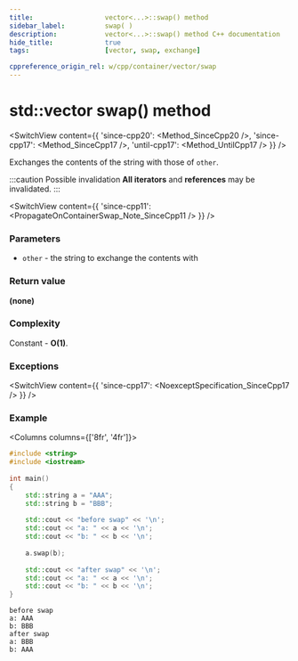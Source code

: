 ```yaml
---
title:					vector<...>::swap() method
sidebar_label:			swap( )
description:			vector<...>::swap() method C++ documentation
hide_title:				true
tags:					[vector, swap, exchange]

cppreference_origin_rel: w/cpp/container/vector/swap
---
```



<!----------------- Codes ---------------------->

<!-- swap() -->



# std::vector swap() method

<SwitchView content={{
	'since-cpp20': <Method_SinceCpp20 />,
	'since-cpp17': <Method_SinceCpp17 />,
	'until-cpp17': <Method_UntilCpp17 />
}} />

Exchanges the contents of the string with those of `other`.

:::caution Possible invalidation
**All iterators** and **references** may be invalidated.
:::

<SwitchView content={{
	'since-cpp11': <PropagateOnContainerSwap_Note_SinceCpp11 />
}} />

### Parameters

 - `other` - the string to exchange the contents with

### Return value

**(none)**

### Complexity

Constant - **O(1)**.

### Exceptions

<SwitchView content={{
	'since-cpp17': <NoexceptSpecification_SinceCpp17 />
}} />

### Example

<Columns columns={['8fr', '4fr']}>
<div>

```cpp title='Main.cpp' showLineNumbers
#include <string>
#include <iostream>
 
int main() 
{
    std::string a = "AAA";
    std::string b = "BBB";
 
    std::cout << "before swap" << '\n';
    std::cout << "a: " << a << '\n';
    std::cout << "b: " << b << '\n';
 
    a.swap(b);
 
    std::cout << "after swap" << '\n';
    std::cout << "a: " << a << '\n';
    std::cout << "b: " << b << '\n';
}
```

</div>
<div>

```plaintext title="Output"
before swap
a: AAA
b: BBB
after swap
a: BBB
b: AAA
```

</div>
</Columns>
